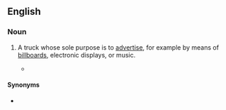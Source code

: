 ==English==

===Noun===
{{en-noun}}

# {{lb|en|advertising}} A truck whose sole purpose is to [[advertise]], for example by means of [[billboard]]s, electronic displays, or music.
#* {{quote-book|lang=en|title=Heaven Lake|page=449|author=John Dalton|year=2004|passage=An '''ad truck''' passed down the lane blaring out a shrill announcement for a new perfume and cosmetics line that would be available Saturday in the town's department store.}}

====Synonyms====
* {{l|en|mobile billboard}}